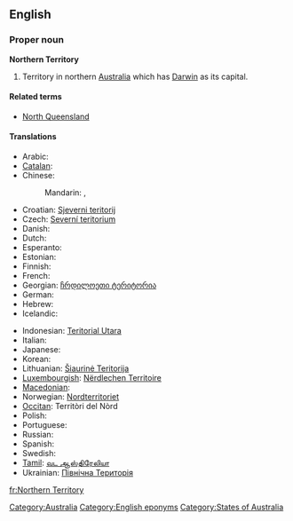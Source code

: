 {{wikipedia}}
==English==

===Proper noun===
'''Northern Territory'''

# Territory in northern [[Australia]] which has [[Darwin]] as its capital.

====Related terms====
* [[North Queensland]]

====Translations====
{{trans-top|Territory in northern Australia}}
* Arabic: {{t|ar|مقاطعة شمالية|f|tr=muqaaTa3 shamalíyya}}
* [[Catalan]]: {{t|ca|Territori del Nord}}
* Chinese:
*: Mandarin: {{t|cmn|北領地|sc=Hani}},  {{t|cmn|北领地|tr=Běi-Lǐngdì|sc=Hani}}
* Croatian: [[Sjeverni teritorij]]
* Czech: [[Severní teritorium]]
* Danish: {{t-|da|Northern Territory}}
* Dutch: {{t+|nl|Noordelijk Territorium}}
* Esperanto: {{t|eo|Norda Teritorio|xs=Esperanto}}
* Estonian: {{t|et|Põhjaterritoorium}}
* Finnish: {{t-|fi|Pohjoisterritorio}}
* French: {{t|fr|Territoire-du-Nord|m}}
* Georgian: [[ჩრდილოეთი ტერიტორია]]
* German: {{t-|de|Northern Territory}}
* Hebrew: {{t|he|הטריטוריה הצפונית}}
* Icelandic: {{t|is|Norður-svæðið}}
{{trans-mid}}
* Indonesian: [[Teritorial Utara]]
* Italian: {{t|it|Territorio del Nord}}
* Japanese: {{t|ja|ノーザンテリトリー|tr=Nōzan-Teritorī}}
* Korean: {{t|ko|노던 준주}}
* Lithuanian: [[Šiaurinė Teritorija]]
* [[Luxembourgish]]: [[Nërdlechen Territoire]]
* [[Macedonian]]: {{t|mk|Северна Територија|f|tr=Séverna Teritórija}}
* Norwegian: [[Nordterritoriet]]
* [[Occitan]]: Territòri del Nòrd
* Polish: {{t|pl|Terytorium Północne}}
* Portuguese: {{t|pt|Território do Norte}}
* Russian: {{t|ru|Северная территория|f|tr=Sévernaja territórija}}
* Spanish: {{t|es|Territorio del Norte|m}}
* Swedish: {{t-|sv|Northern Territory}}
* [[Tamil]]: [[வட ஆஸ்திரேலியா]]
* Ukrainian: [[Північна Територія]]
{{trans-bottom}}

[[Category:Australia]]
[[Category:English eponyms]]
[[Category:States of Australia]]

[[fr:Northern Territory]]
